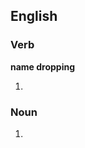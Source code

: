 ==English==

===Verb===
'''name dropping'''

# {{present participle of|[[name drop]]}} {{alternative spelling of|[[name-dropping]]}}

===Noun===
{{en-noun|sg=[[name]] [[dropping]]}}
#{{alternative form of|[[name-dropping]]}}